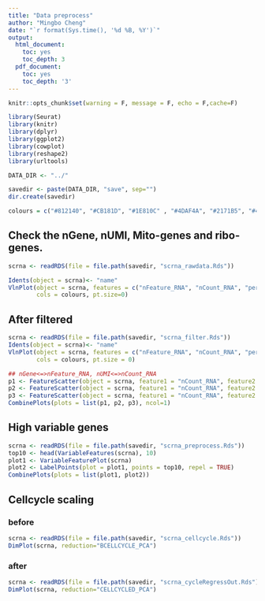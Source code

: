 ```yaml
---
title: "Data preprocess"
author: "Mingbo Cheng"
date: "`r format(Sys.time(), '%d %B, %Y')`"
output:
  html_document:
    toc: yes
    toc_depth: 3
  pdf_document:
    toc: yes
    toc_depth: '3'
---
```



```r
knitr::opts_chunk$set(warning = F, message = F, echo = F,cache=F)
```


```r
library(Seurat)
library(knitr)
library(dplyr)
library(ggplot2)
library(cowplot)
library(reshape2)
library(urltools)

DATA_DIR <- "../"

savedir <- paste(DATA_DIR, "save", sep="")
dir.create(savedir)

colours = c("#812140", "#CB181D", "#1E810C" , "#4DAF4A", "#2171B5", "#44E6DC", "#816627", "#E3E63A")
```

## Check the nGene, nUMI, Mito-genes and ribo-genes.

```r
scrna <- readRDS(file = file.path(savedir, "scrna_rawdata.Rds"))

Idents(object = scrna)<- "name"
VlnPlot(object = scrna, features = c("nFeature_RNA", "nCount_RNA", "percent.mito", "percent.ribo"), ncol=2,
        cols = colours, pt.size=0)
```



## After filtered

```r

scrna <- readRDS(file = file.path(savedir, "scrna_filter.Rds"))
Idents(object = scrna)<- "name"
VlnPlot(object = scrna, features = c("nFeature_RNA", "nCount_RNA", "percent.mt", "percent.ribo"), ncol=2,
        cols = colours, pt.size = 0)
```

```r
## nGene<=>nFeature_RNA, nUMI<=>nCount_RNA
p1 <- FeatureScatter(object = scrna, feature1 = "nCount_RNA", feature2 ="percent.mt")
p2 <- FeatureScatter(object = scrna, feature1 = "nCount_RNA", feature2 ="percent.ribo")
p3 <- FeatureScatter(object = scrna, feature1 = "nCount_RNA", feature2 = "nFeature_RNA")
CombinePlots(plots = list(p1, p2, p3), ncol=1)
```



## High variable genes
```r
scrna <- readRDS(file = file.path(savedir, "scrna_preprocess.Rds"))
top10 <- head(VariableFeatures(scrna), 10)
plot1 <- VariableFeaturePlot(scrna)
plot2 <- LabelPoints(plot = plot1, points = top10, repel = TRUE)
CombinePlots(plots = list(plot1, plot2))
```


## Cellcycle scaling

### before

```r
scrna <- readRDS(file = file.path(savedir, "scrna_cellcycle.Rds"))
DimPlot(scrna, reduction="BCELLCYCLE_PCA")
```

### after 
```r
scrna <- readRDS(file = file.path(savedir, "scrna_cycleRegressOut.Rds"))
DimPlot(scrna, reduction="CELLCYCLED_PCA")
```

